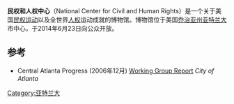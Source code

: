 {{Infobox museum
| name                = 民权和人权中心
| image               = National Center for Civil and Human Rights 01.jpg
| imagesize           = 250px
| established         = {{Start date|2014|06|23|df=y}}
| location            = 美国[[乔治亚州|乔治亚州]][[亚特兰大|亚特兰大]]
| collections         = [[马丁·路德·金|马丁·路德·金]]著作
| curator             = George C. Wolfe, Jill Savitt
| website             = {{URL|civilandhumanrights.org}}
}}
'''民权和人权中心'''（National Center for Civil and Human Rights）是一个关于美国[[非裔美国人民权运动|民权运动]]以及全世界[[人权|人权]]运动成就的博物馆。博物馆位于美国[[乔治亚州|乔治亚州]][[亚特兰大|亚特兰大]]市中心，于2014年6月23日向公众开放。

==参考==
{{reflist}}
*Central Atlanta Progress (2006年12月) [https://web.archive.org/web/20110108204354/http://www.atlantaga.gov/mayor/civilhumanrights_122006.aspx Working Group Report] ''City of Atlanta''
{{coord|33.7640|-84.3931|type:landmark_region:US-GA|display=title}}
[[Category:亚特兰大|Category:亚特兰大]]